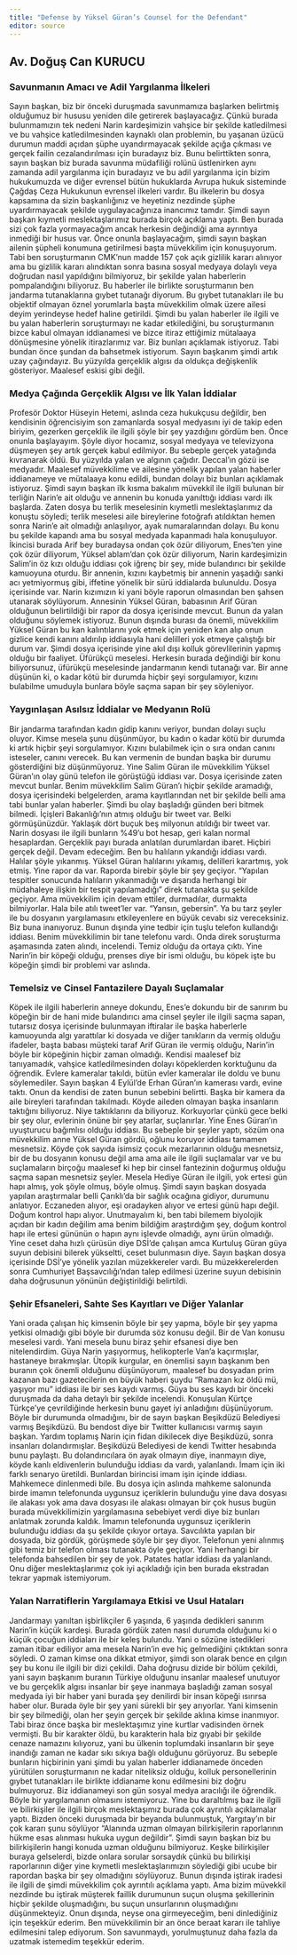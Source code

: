 ```yaml
---
title: "Defense by Yüksel Güran’s Counsel for the Defendant"
editor: source
---
```

## Av. Doğuş Can KURUCU

### Savunmanın Amacı ve Adil Yargılanma İlkeleri

Sayın başkan, biz bir önceki duruşmada savunmamıza başlarken belirtmiş olduğumuz bir hususu yeniden dile getirerek başlayacağız. Çünkü burada bulunmamızın tek nedeni Narin kardeşimizin vahşice bir şekilde katledilmesi ve bu vahşice katledilmesinden kaynaklı olan problemin, bu yaşanan üzücü durumun maddi açıdan şüphe uyandırmayacak şekilde açığa çıkması ve gerçek failin cezalandırılması için buradayız biz. Bunu belirttikten sonra, sayın başkan biz burada savunma müdafiliği rolünü üstlenirken aynı zamanda adil yargılanma için buradayız ve bu adil yargılanma için bizim hukukumuzda ve diğer evrensel bütün hukuklarda Avrupa hukuk sisteminde Çağdaş Ceza Hukukunun evrensel ilkeleri vardır. Bu ilkelerin bu dosya kapsamına da sizin başkanlığınız ve heyetiniz nezdinde şüphe uyardırmayacak şekilde uygulayacağınıza inancımız tamdır. Şimdi sayın başkan kıymetli meslektaşlarımız burada birçok açıklama yaptı. Ben burada sizi çok fazla yormayacağım ancak herkesin değindiği ama ayrıntıya inmediği bir husus var. Önce onunla başlayacağım, şimdi sayın başkan ailenin şüpheli konumuna getirilmesi başta müvekkilim için konuşuyorum. Tabi ben soruşturmanın CMK'nun madde 157 çok açık gizlilik kararı alınıyor ama bu gizlilik kararı alındıktan sonra basına sosyal medyaya dolaylı veya doğrudan nasıl yapıldığını bilmiyoruz, bir şekilde yalan haberlerin pompalandığını biliyoruz. Bu haberler ile birlikte soruşturmanın ben jandarma tutanaklarına gıybet tutanağı diyorum. Bu gıybet tutanakları ile bu objektif olmayan öznel yorumlarla başta müvekkilim olmak üzere ailesi deyim yerindeyse hedef haline getirildi. Şimdi bu yalan haberler ile ilgili ve bu yalan haberlerin soruşturmayı ne kadar etkilediğini, bu soruşturmanın bizce kabul olmayan iddianamesi ve bizce itiraz ettiğimiz mütalaaya dönüşmesine yönelik itirazlarımız var. Biz bunları açıklamak istiyoruz. Tabi bundan önce şundan da bahsetmek istiyorum. Sayın başkanım şimdi artık uzay çağındayız. Bu yüzyılda gerçeklik algısı da oldukça değişkenlik gösteriyor. Maalesef eskisi gibi değil.

### Medya Çağında Gerçeklik Algısı ve İlk Yalan İddialar

Profesör Doktor Hüseyin Hetemi, aslında ceza hukukçusu değildir, ben kendisinin öğrencisiyim son zamanlarda sosyal medyasını iyi de takip eden biriyim, gezerken gerçeklik ile ilgili şöyle bir şey yazdığını gördüm ben. Önce onunla başlayayım. Şöyle diyor hocamız, sosyal medyaya ve televizyona düşmeyen şey artık gerçek kabul edilmiyor. Bu sebeple gerçek yatağında kıvranarak öldü. Bu yüzyılda yalan ve algının çağıdır. Deccal'ın gözü ise medyadır. Maalesef müvekkilime ve ailesine yönelik yapılan yalan haberler iddianameye ve mütalaaya konu edildi, bundan dolayı biz bunları açıklamak istiyoruz. Şimdi sayın başkan ilk kısma bakalım müvekkil ile ilgili bulunan bir terliğin Narin'e ait olduğu ve annenin bu konuda yanılttığı iddiası vardı ilk başlarda. Zaten dosya bu terlik meselesinin kıymetli meslektaşlarımız da konuştu söyledi; terlik meselesi aile bireylerine fotoğrafı atıldıktan hemen sonra Narin'e ait olmadığı anlaşılıyor, ayak numaralarından dolayı. Bu konu bu şekilde kapandı ama bu sosyal medyada kapanmadı hala konuşuluyor. İkincisi burada Arif bey buradaysa ondan çok özür diliyorum, Enes'ten yine çok özür diliyorum, Yüksel ablam'dan çok özür diliyorum, Narin kardeşimizin Salim'in öz kızı olduğu iddiası çok iğrenç bir şey, mide bulandırıcı bir şekilde kamuoyuna oturdu. Bir annenin, kızını kaybetmiş bir annenin yaşadığı sanki acı yetmiyormuş gibi, iffetine yönelik bir sürü iddialarda bulunuldu. Dosya içerisinde var. Narin kızımızın ki yani böyle raporun olmasından ben şahsen utanarak söylüyorum. Annesinin Yüksel Güran, babasının Arif Güran olduğunun belirtildiği bir rapor da dosya içerisinde mevcut. Bunun da yalan olduğunu söylemek istiyoruz. Bunun dışında burası da önemli, müvekkilim Yüksel Güran bu kan kalıntılarını yok etmek için yeniden kan alıp onun gizlice kendi kanını aldırılıp iddiasıyla hani delilleri yok etmeye çalıştığı bir durum var. Şimdi dosya içerisinde yine akıl dışı kolluk görevlilerinin yapmış olduğu bir faaliyet. Üfürükçü meselesi. Herkesin burada değindiği bir konu biliyorsunuz, üfürükçü meselesinde jandarmanın kendi tutanağı var. Bir anne düşünün ki, o kadar kötü bir durumda hiçbir şeyi sorgulamıyor, kızını bulabilme umuduyla bunlara böyle saçma sapan bir şey söyleniyor.

### Yaygınlaşan Asılsız İddialar ve Medyanın Rolü

Bir jandarma tarafından kadın gidip kanını veriyor, bundan dolayı suçlu oluyor. Kimse mesela şunu düşünmüyor, bu kadın o kadar kötü bir durumda ki artık hiçbir şeyi sorgulamıyor. Kızını bulabilmek için o sıra ondan canını isteseler, canını verecek. Bu kan vermenin de bundan başka bir durumu gösterdiğini biz düşünmüyoruz. Yine Salim Güran ile müvekkilim Yüksel Güran'ın olay günü telefon ile görüştüğü iddiası var. Dosya içerisinde zaten mevcut bunlar. Benim müvekkilim Salim Güran'ı hiçbir şekilde aramadığı, dosya içerisindeki belgelerden, arama kayıtlarından net bir şekilde belli ama tabi bunlar yalan haberler. Şimdi bu olay başladığı günden beri bitmek bilmedi. İçişleri Bakanlığı'nın atmış olduğu bir tweet var. Belki görmüşünüzdür. Yaklaşık dört buçuk beş milyonun atıldığı bir tweet var. Narin dosyası ile ilgili bunların %49'u bot hesap, geri kalan normal hesaplardan. Gerçeklik payı burada anlatılan durumlardan ibaret. Hiçbiri gerçek değil. Devam edeceğim. Ben bu halıların yıkandığı iddiası vardı. Halılar şöyle yıkanmış. Yüksel Güran halılarını yıkamış, delilleri karartmış, yok etmiş. Yine rapor da var. Raporda birebir şöyle bir şey geçiyor. "Yapılan tespitler sonucunda halıların yıkanmadığı ve dışarıda herhangi bir müdahaleye ilişkin bir tespit yapılamadığı" direk tutanakta şu şekilde geçiyor. Ama müvekkilim için devam ettiler, durmadılar, durmakta bilmiyorlar. Hala bile atılı tweet'ler var. "Yansın, gebersin". Ya bu tarz şeyler ile bu dosyanın yargılamasını etkileyenlere en büyük cevabı siz vereceksiniz. Biz buna inanıyoruz. Bunun dışında yine tedbir için tuşlu telefon kullandığı iddiası. Benim müvekkilimin bir tane telefonu vardı. Onda direk soruşturma aşamasında zaten alındı, incelendi. Temiz olduğu da ortaya çıktı. Yine Narin'in bir köpeği olduğu, prenses diye bir ismi olduğu, bu köpek işte bu köpeğin şimdi bir problemi var aslında.

### Temelsiz ve Cinsel Fantazilere Dayalı Suçlamalar

Köpek ile ilgili haberlerin anneye dokundu, Enes'e dokundu bir de sanırım bu köpeğin bir de hani mide bulandırıcı ama cinsel şeyler ile ilgili saçma sapan, tutarsız dosya içerisinde bulunmayan iftiralar ile başka haberlerle kamuoyunda algı yarattılar ki dosyada ve diğer tanıkların da vermiş olduğu ifadeler, başta babası müşteki taraf Arif Güran ile vermiş olduğu, Narin'in böyle bir köpeğinin hiçbir zaman olmadığı. Kendisi maalesef biz tanıyamadık, vahşice katledilmesinden dolayı köpeklerden korktuğunu da öğrendik. Evlere kameralar takıldı, bütün evler kameralar ile doldu ve bunu söylemediler. Sayın başkan 4 Eylül'de Erhan Güran'ın kamerası vardı, evine taktı. Onun da kendisi de zaten bunun sebebini belirtti. Başka bir kamera da aile bireyleri tarafından takılmadı. Köyde aileden olmayan başka insanların taktığını biliyoruz. Niye taktıklarını da biliyoruz. Korkuyorlar çünkü gece belki bir şey olur, evlerinin önüne bir şey atarlar, suçlanırlar. Yine Enes Güran'ın uyuşturucu bağımlısı olduğu iddiası. Bu sebeple bir şeyler yaptı, sözüm ona müvekkilim anne Yüksel Güran gördü, oğlunu koruyor iddiası tamamen mesnetsiz. Köyde çok sayıda isimsiz çocuk mezarlarının olduğu mesnetsiz, bir de bu dosyanın konusu değil ama ama aile ile ilgili suçlamalar var ve bu suçlamaların birçoğu maalesef ki hep bir cinsel fantezinin doğurmuş olduğu saçma sapan mesnetsiz şeyler. Mesela Hediye Güran ile ilgili, yok ertesi gün hapı almış, yok şöyle olmuş, böyle olmuş. Şimdi sayın başkan dosyada yapılan araştırmalar belli Çarıklı'da bir sağlık ocağına gidiyor, durumunu anlatıyor. Eczaneden alıyor, eşi oradayken alıyor ve ertesi günü hapı değil. Doğum kontrol hapı alıyor. Unutmayalım ki, ben tabi bilemem biyolojik açıdan bir kadın değilim ama benim bildiğim araştırdığım şey, doğum kontrol hapı ile ertesi gününün o hapın aynı işlevde olmadığı, aynı ürün olmadığı. Yine ceset daha hızlı çürüsün diye DSİ'de çalışan amca Kurtuluş Güran güya suyun debisini bilerek yükseltti, ceset bulunmasın diye. Sayın başkan dosya içerisinde DSİ'ye yönelik yazılan müzekkereler vardı. Bu müzekkerelerden sonra Cumhuriyet Başsavcılığı'ndan talep edilmesi üzerine suyun debisinin daha doğrusunun yönünün değiştirildiği belirtildi.

### Şehir Efsaneleri, Sahte Ses Kayıtları ve Diğer Yalanlar

Yani orada çalışan hiç kimsenin böyle bir şey yapma, böyle bir şey yapma yetkisi olmadığı gibi böyle bir durumda söz konusu değil. Bir de Van konusu meselesi vardı. Yani mesela bunu biraz şehir efsanesi diye ben nitelendirdim. Güya Narin yaşıyormuş, helikopterle Van'a kaçırmışlar, hastaneye bırakmışlar. Ütopik kurgular, en önemlisi sayın başkanım ben buranın çok önemli olduğunu düşünüyorum, maalesef bu dosyadan prim kazanan bazı gazetecilerin en büyük haberi şuydu "Ramazan kız öldü mü, yaşıyor mu" iddiası ile bir ses kaydı varmış. Güya bu ses kaydı bir önceki duruşmada da daha detaylı bir şekilde incelendi. Konuşulan Kürtçe Türkçe'ye çevrildiğinde herkesin bunu gayet iyi anladığını düşünüyorum. Böyle bir durumunda olmadığını, bir de sayın başkan Beşikdüzü Belediyesi varmış Beşikdüzü. Bu bendost diye bir Twitter kullanıcısı varmış sayın başkan. Yardım toplamış Narin için fidan dikilecek diye Beşikdüzü, sonra insanları dolandırmışlar. Beşikdüzü Belediyesi de kendi Twitter hesabında bunu paylaştı. Bu dolandırıcılara ön ayak olmayın diye, inanmayın diye, köyde kanlı eldivenlerin bulunduğu iddiası da vardı, yalanlandı. İmam için iki farklı senaryo üretildi. Bunlardan birincisi imam işin içinde iddiası. Mahkemece dinlenmedi bile. Bu dosya için aslında mahkeme salonunda birde imamın telefonunda uygunsuz içeriklerin bulunduğu yine dava dosyası ile alakası yok ama dava dosyası ile alakası olmayan bir çok husus bugün burada müvekkilimizin yargılamasına sebebiyet verdi diye biz bunları anlatmak zorunda kaldık. İmamın telefonunda uygunsuz içeriklerin bulunduğu iddiası da şu şekilde çıkıyor ortaya. Savcılıkta yapılan bir dosyada, biz gördük, görüşmede şöyle bir şey diyor. Telefonun yeni alınmış gibi temiz bir telefon olması tutanakta öyle geçiyor. Yani herhangi bir telefonda bahsedilen bir şey de yok. Patates hatlar iddiası da yalanlandı. Onu diğer meslektaşlarımız çok iyi açıkladığı için ben burada ekstradan tekrar yapmak istemiyorum.

### Yalan Narratiflerin Yargılamaya Etkisi ve Usul Hataları

Jandarmayı yanıltan işbirlikçiler 6 yaşında, 6 yaşında dedikleri sanırım Narin'in küçük kardeşi. Burada gördük zaten nasıl durumda olduğunu ki o küçük çocuğun iddiaları ile bir keleş bulundu. Yani o sözüne istedikleri zaman itibar ediliyor ama mesela Narin'in eve hiç gelmediğini çıktıktan sonra söyledi. O zaman kimse ona dikkat etmiyor, şimdi son olarak bence en çılgın şey bu konu ile ilgili bir dizi çekildi. Daha doğrusu dizide bir bölüm çekildi, yani sayın başkanım buranın Türkiye olduğunu insanlar maalesef unutuyor ve bu gerçeklik algısı insanlar bir şeye inanmaya başladığı zaman sosyal medyada iyi bir haber yani burada şey denilirdi bir insan köpeği ısırırsa haber olur. Burada öyle bir şey yani sürekli bir şey arıyorlar. Yani kimsenin bir şey bilmediği, olan her şeyin gerçek bir şekilde aklına kimse inanmıyor. Tabi biraz önce başka bir meslektaşımız yine kurtlar vadisinden örnek vermişti. Bu bir karakter öldü, bu karakterin hala biz gıyabi bir şekilde cenaze namazını kılıyoruz, yani bu ülkenin toplumdaki insanların bir şeye inandığı zaman ne kadar sıkı sıkıya bağlı olduğunu görüyoruz. Bu sebeple bunların hiçbirinin yani şimdi bu yalan haberler iddianamede önceden yürütülen soruşturmanın ne kadar niteliksiz olduğu, kolluk personellerinin gıybet tutanakları ile birlikte iddianame konu edilmesini biz doğru bulmuyoruz. Biz iddianameyi son gün sosyal medya aracılığı ile öğrendik. Böyle bir yargılamanın olmasını istemiyoruz. Yine bu daraltılmış baz ile ilgili ve bilirkişiler ile ilgili birçok meslektaşımız burada çok ayrıntılı açıklamalar yaptı. Bizden önceki duruşmada bir beyanda bulunmuştuk, Yargıtay'ın bir çok kararı şunu söylüyor "Alanında uzman olmayan bilirkişilerin raporlarının hükme esas alınması hukuka uygun değildir". Şimdi sayın başkan biz bu bilirkişilerin hangi konuda uzman olduğunu bilmiyoruz. Keşke bilirkişiler buraya gelselerdi, bizde onlara sorular sorsaydık çünkü bu bilirkişi raporlarının diğer yine kıymetli meslektaşlarımızın söylediği gibi ucube bir rapordan başka bir şey olmadığını söylüyoruz. Bunun dışında iştirak iradesi ile ilgili de şimdi müvekkilim çok ayrıntılı açıklama yaptı. Ama bizim müvekkil nezdinde bu iştirak müşterek faillik durumunun suçun oluşma şekillerinin hiçbir şekilde oluşmadığını, bu suçun unsurlarının oluşmadığını düşünmekteyiz. Onun dışında, neyse ona girmeyeceğim, beni dinlediğiniz için teşekkür ederim. Ben müvekkilimin bir an önce beraat kararı ile tahliye edilmesini talep ediyorum. Son savunmaydı, yorulmuştunuz daha fazla da uzatmak istemedim teşekkür ederim. 

